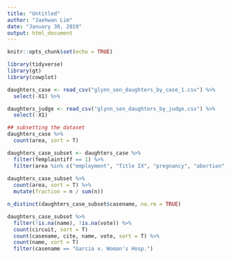 ```yaml
---
title: "Untitled"
author: "Jaehwan Lim"
date: "January 30, 2019"
output: html_document
---
```


```r
knitr::opts_chunk$set(echo = TRUE)
```

```r
library(tidyverse)
library(gt)
library(cowplot)

daughters_case <- read_csv("glynn_sen_daughters_by_case_1.csv") %>% 
  select(-X1) %>% 

daughters_judge <- read_csv("glynn_sen_daughters_by_judge.csv") %>% 
  select(-X1)

```

```r
## subsetting the dataset
daughters_case %>% 
  count(area, sort = T)

daughters_case_subset <- daughters_case %>%
  filter(femplaintiff == 1) %>%  
  filter(area %in% c("employment", "Title IX", "pregnancy", "abortion", "reproductive rights")) 
  
daughters_case_subset %>% 
  count(area, sort = T) %>% 
  mutate(fraction = n / sum(n))

n_distinct(daughters_case_subset$casename, na.rm = TRUE)
```
```r
daughters_case_subset %>% 
  filter(!is.na(name), !is.na(vote)) %>% 
  count(circuit, sort = T)
  count(casename, cite, name, vote, sort = T) %>% 
  count(name, sort = T)
  filter(casename == "Garcia v. Woman's Hosp.")
```


